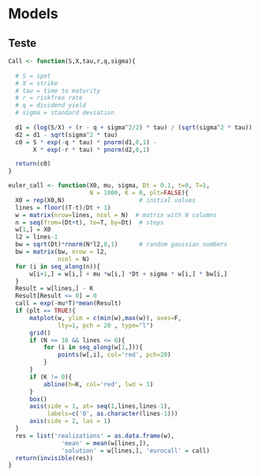 # Models

<!-- Required to number equations in HTML files -->
<script type="text/x-mathjax-config">
MathJax.Hub.Config({
  TeX: { equationNumbers: { autoNumber: "AMS" } }
});
</script>


## Teste

```r
Call <- function(S,X,tau,r,q,sigma){
  
  # S = spot
  # X = strike
  # tau = time to maturity
  # r = riskfree rate
  # q = dividend yield
  # sigma = standard deviation
  
  d1 = (log(S/X) + (r - q + sigma^2/2) * tau) / (sqrt(sigma^2 * tau))
  d2 = d1 - sqrt(sigma^2 * tau)
  c0 = S * exp(-q * tau) * pnorm(d1,0,1) -
       X * exp(-r * tau) * pnorm(d2,0,1)

  return(c0)
}
```

\clearpage

```r

euler_call <- function(X0, mu, sigma, Dt = 0.1, t=0, T=1, 
                       N = 1000, K = 0, plt=FALSE){
  X0 = rep(X0,N)                     # initial values
  lines = floor((T-t)/Dt + 1)       
  w = matrix(nrow=lines, ncol = N)  # matrix with N columns
  n = seq(from=(Dt+t), to=T, by=Dt)  # steps
  w[1,] = X0                         
  l2 = lines-1                      
  bw = sqrt(Dt)*rnorm(N*l2,0,1)      # random gaussian numbers
  bw = matrix(bw, nrow = l2, 
              ncol = N)              
  for (i in seq_along(n)){
      w[i+1,] = w[i,] + mu *w[i,] *Dt + sigma * w[i,] * bw[i,]
  }
  Result = w[lines,] - K
  Result[Result <= 0] = 0
  call = exp(-mu*T)*mean(Result)
  if (plt == TRUE){
      matplot(w, ylim = c(min(w),max(w)), axes=F, 
              lty=1, pch = 20 , type="l")
      grid()
      if (N <= 10 && lines <= 6){
          for (i in seq_along(w[1,])){
              points(w[,i], col='red', pch=20)
          }
      }
      if (K != 0){
          abline(h=K, col='red', lwd = 3)
      }
      box()
      axis(side = 1, at= seq(1,lines,lines-1), 
           labels=c('0', as.character(lines-1)))
      axis(side = 2, las = 1)
  }
  res = list('realizations' = as.data.frame(w), 
               'mean' = mean(w[lines,]),
               'solution' = w[lines,], 'eurocall' = call)
  return(invisible(res))
}

```